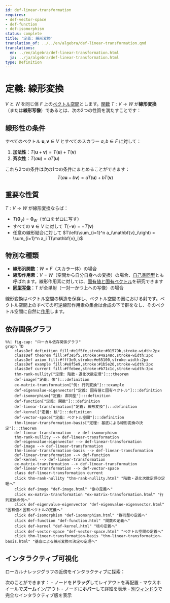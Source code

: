 ```yaml
---
id: def-linear-transformation
requires:
- def-vector-space
- def-function
- def-isomorphism
status: complete
title: '定義: 線形変換'
translation_of: ../../en/algebra/def-linear-transformation.qmd
translations:
  en: ../en/algebra/def-linear-transformation.html
  ja: ../ja/algebra/def-linear-transformation.html
type: Definition
---
```


# 定義: 線形変換 {#def-linear-transformation}

$V$ と $W$ を同じ体 $F$ 上の[ベクトル空間](def-vector-space.qmd)とします。[関数](../logic-set-theory/def-function.qmd) $T: V \to W$ が**線形変換**（または**線形写像**）であるとは、次の2つの性質を満たすことです：

## 線形性の条件

すべてのベクトル $\mathbf{u}, \mathbf{v} \in V$ とすべてのスカラー $a, b \in F$ に対して：

1. **加法性**：$T(\mathbf{u} + \mathbf{v}) = T(\mathbf{u}) + T(\mathbf{v})$
2. **斉次性**：$T(a\mathbf{u}) = aT(\mathbf{u})$

これら2つの条件は次の1つの条件にまとめることができます：
$$T(a\mathbf{u} + b\mathbf{v}) = aT(\mathbf{u}) + bT(\mathbf{v})$$

## 重要な性質

$T: V \to W$ が線形変換ならば：

- $T(\mathbf{0}_V) = \mathbf{0}_W$（ゼロをゼロに写す）
- すべての $\mathbf{v} \in V$ に対して $T(-\mathbf{v}) = -T(\mathbf{v})$
- 任意の線形結合に対して $T\left(\sum_{i=1}^n a_i\mathbf{v}_i\right) = \sum_{i=1}^n a_i T(\mathbf{v}_i)$

## 特別な種類

- **線形汎関数**：$W = F$（スカラー体）の場合
- **線形作用素**：$V = W$（空間から自分自身への変換）の場合、[自己準同型](def-endomorphism.qmd)とも呼ばれます。線形作用素に対しては、[固有値と固有ベクトル](def-eigenvalue-eigenvector.qmd)を研究できます
- **[同型写像](def-isomorphism.qmd)**：$T$ が全単射（一対一かつ上への写像）の場合

線形変換はベクトル空間の構造を保存し、ベクトル空間の圏における射です。ベクトル空間上のすべての可逆線形作用素の集合は合成の下で群をなし、そのベクトル空間に自然に[作用](def-group-action.qmd)します。

## 依存関係グラフ

```mermaid
%%| fig-cap: "ローカル依存関係グラフ"
graph TD
    classDef definition fill:#e1f5fe,stroke:#01579b,stroke-width:2px
    classDef theorem fill:#f3e5f5,stroke:#4a148c,stroke-width:2px
    classDef axiom fill:#fff3e0,stroke:#e65100,stroke-width:2px
    classDef example fill:#e8f5e9,stroke:#1b5e20,stroke-width:2px
    classDef current fill:#ffebee,stroke:#b71c1c,stroke-width:3px
    thm-rank-nullity["定理: 階数・退化次数定理"]:::theorem
    def-image["定義: 像"]:::definition
    ex-matrix-transformation["例: 行列変換"]:::example
    def-eigenvalue-eigenvector["定義: 固有値と固有ベクトル"]:::definition
    def-isomorphism["定義: 群同型"]:::definition
    def-function["定義: 関数"]:::definition
    def-linear-transformation["定義: 線形変換"]:::definition
    def-kernel["定義: 核"]:::definition
    def-vector-space["定義: ベクトル空間"]:::definition
    thm-linear-transformation-basis["定理: 基底による線形変換の決定"]:::theorem
    def-linear-transformation --> def-isomorphism
    thm-rank-nullity --> def-linear-transformation
    def-eigenvalue-eigenvector --> def-linear-transformation
    def-image --> def-linear-transformation
    thm-linear-transformation-basis --> def-linear-transformation
    def-linear-transformation --> def-function
    def-kernel --> def-linear-transformation
    ex-matrix-transformation --> def-linear-transformation
    def-linear-transformation --> def-vector-space
    class def-linear-transformation current
    click thm-rank-nullity "thm-rank-nullity.html" "階数・退化次数定理の定理へ"
    click def-image "def-image.html" "像の定義へ"
    click ex-matrix-transformation "ex-matrix-transformation.html" "行列変換の例へ"
    click def-eigenvalue-eigenvector "def-eigenvalue-eigenvector.html" "固有値と固有ベクトルの定義へ"
    click def-isomorphism "def-isomorphism.html" "群同型の定義へ"
    click def-function "def-function.html" "関数の定義へ"
    click def-kernel "def-kernel.html" "核の定義へ"
    click def-vector-space "def-vector-space.html" "ベクトル空間の定義へ"
    click thm-linear-transformation-basis "thm-linear-transformation-basis.html" "基底による線形変換の決定の定理へ"
```

## インタラクティブ可視化

ローカルナレッジグラフの近傍をインタラクティブに探索：

::: {.graph-viz data-id="def-linear-transformation" data-width="700" data-height="500"}
:::

次のことができます：
- ノードを**ドラッグ**してレイアウトを再配置
- マウスホイールで**ズーム**イン/アウト
- ノードに**ホバー**して詳細を表示
- [別ウィンドウ](../../output/interactive/ja/def-linear-transformation.html){target="_blank"}で完全なインタラクティブ版を表示
